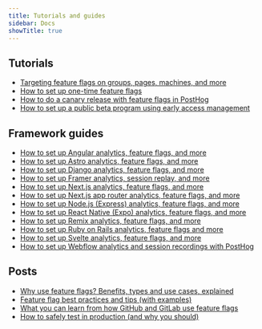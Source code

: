 ```yaml
---
title: Tutorials and guides
sidebar: Docs
showTitle: true
---
```


## Tutorials

- [Targeting feature flags on groups, pages, machines, and more](/tutorials/group-page-machine-flags)
- [How to set up one-time feature flags](/tutorials/one-time-feature-flags)																								
- [How to do a canary release with feature flags in PostHog](/tutorials/canary-release)
- [How to set up a public beta program using early access management](/tutorials/public-beta-program)

## Framework guides 

- [How to set up Angular analytics, feature flags, and more](https://posthog.com/tutorials/angular-analytics)
- [How to set up Astro analytics, feature flags, and more](https://posthog.com/tutorials/astro-analytics)
- [How to set up Django analytics, feature flags, and more](https://posthog.com/tutorials/django-analytics)
- [How to set up Framer analytics, session replay, and more](https://posthog.com/tutorials/framer-analytics)
- [How to set up Next.js analytics, feature flags, and more](https://posthog.com/tutorials/nextjs-analytics)
- [How to set up Next.js app router analytics, feature flags, and more](https://posthog.com/tutorials/nextjs-app-directory-analytics)
- [How to set up Node.js (Express) analytics, feature flags, and more](https://posthog.com/tutorials/node-express-analytics)
- [How to set up React Native (Expo) analytics, feature flags, and more](https://posthog.com/tutorials/react-native-analytics)
- [How to set up Remix analytics, feature flags, and more](https://posthog.com/tutorials/remix-analytics)
- [How to set up Ruby on Rails analytics, feature flags and more](https://posthog.com/tutorials/ruby-on-rails-analytics)
- [How to set up Svelte analytics, feature flags, and more](https://posthog.com/tutorials/svelte-analytics)
- [How to set up Webflow analytics and session recordings with PostHog](https://posthog.com/tutorials/webflow)

## Posts

- [Why use feature flags? Benefits, types and use cases, explained](/blog/feature-flag-benefits-use-cases)
- [Feature flag best practices and tips (with examples)](/blog/feature-flag-best-practices)
- [What you can learn from how GitHub and GitLab use feature flags](/blog/github-gitlab-feature-flags)
- [How to safely test in production (and why you should)](/product-engineers/testing-in-production)